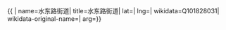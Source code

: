 {{ {{{1|PRC admin/showdata}}}|
name=水东路街道|
title=水东路街道|
lat=|
lng=|
wikidata=Q101828031|
wikidata-original-name=|
arg={{{arg|}}}}}